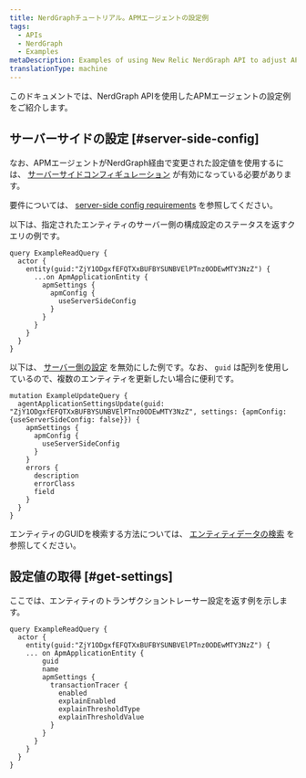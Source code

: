 ```yaml
---
title: NerdGraphチュートリアル。APMエージェントの設定例
tags:
  - APIs
  - NerdGraph
  - Examples
metaDescription: Examples of using New Relic NerdGraph API to adjust APM
translationType: machine
---
```


このドキュメントでは、NerdGraph APIを使用したAPMエージェントの設定例をご紹介します。

## サーバーサイドの設定 [#server-side-config]

なお、APMエージェントがNerdGraph経由で変更された設定値を使用するには、 [サーバーサイドコンフィギュレーション](/docs/apm/agents/manage-apm-agents/configuration/server-side-agent-configuration#requirements) が有効になっている必要があります。

要件については、 [server-side config requirements](/docs/apm/agents/manage-apm-agents/configuration/server-side-agent-configuration#requirements) を参照してください。

以下は、指定されたエンティティのサーバー側の構成設定のステータスを返すクエリの例です。

```
query ExampleReadQuery {
  actor {
    entity(guid:"ZjY1ODgxfEFQTXxBUFBYSUNBVElPTnz0ODEwMTY3NzZ") {
      ...on ApmApplicationEntity {
        apmSettings {
          apmConfig {
            useServerSideConfig
          }
        }
      }
    }
  }
}
```

以下は、 [サーバー側の設定](/docs/apm/agents/manage-apm-agents/configuration/server-side-agent-configuration) を無効にした例です。なお、 `guid` は配列を使用しているので、複数のエンティティを更新したい場合に便利です。

```
mutation ExampleUpdateQuery {
  agentApplicationSettingsUpdate(guid: "ZjY1ODgxfEFQTXxBUFBYSUNBVElPTnz0ODEwMTY3NzZ", settings: {apmConfig: {useServerSideConfig: false}}) {
    apmSettings {
      apmConfig {
        useServerSideConfig
      }
    }
    errors {
      description
      errorClass
      field
    }
  }
}
```

エンティティのGUIDを検索する方法については、 [エンティティデータの検索](/docs/new-relic-one/use-new-relic-one/core-concepts/what-entity-new-relic/#find) を参照してください。

## 設定値の取得 [#get-settings]

ここでは、エンティティのトランザクショントレーサー設定を返す例を示します。

```
query ExampleReadQuery {
  actor {
    entity(guid:"ZjY1ODgxfEFQTXxBUFBYSUNBVElPTnz0ODEwMTY3NzZ") {
    ... on ApmApplicationEntity {
        guid
        name
        apmSettings {
          transactionTracer {
            enabled
            explainEnabled
            explainThresholdType
            explainThresholdValue
          }
        }
      }
    }
  }
}
```

